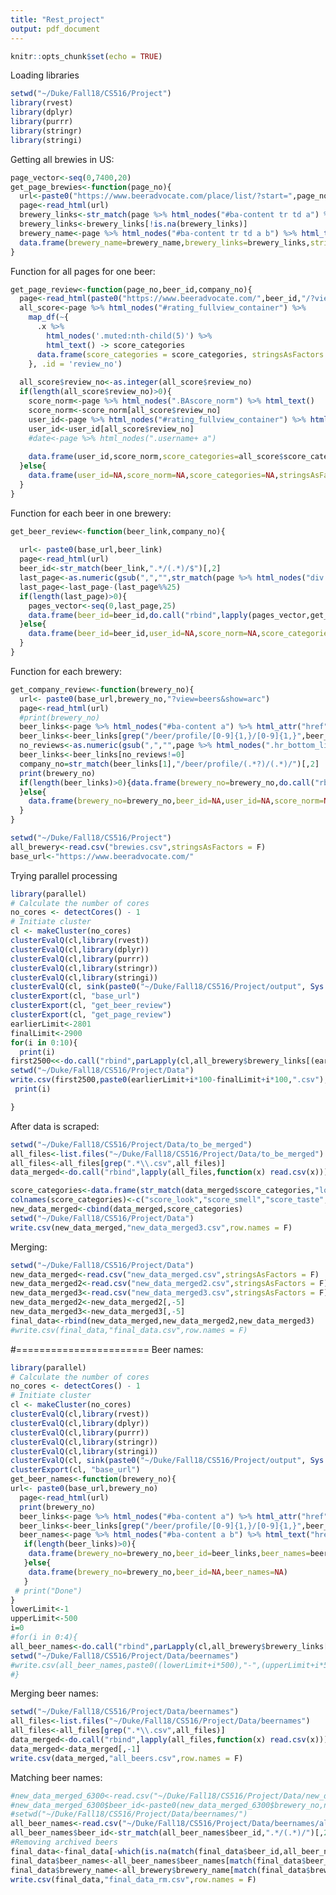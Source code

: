 ```yaml
---
title: "Rest_project"
output: pdf_document
---
```


```r
knitr::opts_chunk$set(echo = TRUE)
```

Loading libraries
```r
setwd("~/Duke/Fall18/CS516/Project")
library(rvest)
library(dplyr)
library(purrr)
library(stringr)
library(stringi)
```

Getting all brewies in US:
```r
page_vector<-seq(0,7400,20)
get_page_brewies<-function(page_no){
  url<-paste0("https://www.beeradvocate.com/place/list/?start=",page_no,"&c_id=US&brewery=Y&sort=name")
  page<-read_html(url)
  brewery_links<-str_match(page %>% html_nodes("#ba-content tr td a") %>% html_attr("href"),"/beer/profile/.*")
  brewery_links<-brewery_links[!is.na(brewery_links)]
  brewery_name<-page %>% html_nodes("#ba-content tr td a b") %>% html_text()
  data.frame(brewery_name=brewery_name,brewery_links=brewery_links,stringsAsFactors = F)
}
```

Function for all pages for one beer:
```r
get_page_review<-function(page_no,beer_id,company_no){
  page<-read_html(paste0("https://www.beeradvocate.com/",beer_id,"/?view=beer&sort=&start=",page_no))
  all_score<-page %>% html_nodes("#rating_fullview_container") %>% 
    map_df(~{
      .x %>% 
        html_nodes('.muted:nth-child(5)') %>% 
        html_text() -> score_categories
      data.frame(score_categories = score_categories, stringsAsFactors = FALSE)
    }, .id = 'review_no')
  
  all_score$review_no<-as.integer(all_score$review_no)
  if(length(all_score$review_no)>0){
    score_norm<-page %>% html_nodes(".BAscore_norm") %>% html_text()
    score_norm<-score_norm[all_score$review_no]
    user_id<-page %>% html_nodes("#rating_fullview_container") %>% html_attr("ba-user")
    user_id<-user_id[all_score$review_no]
    #date<-page %>% html_nodes(".username+ a")
    
    data.frame(user_id,score_norm,score_categories=all_score$score_categories,stringsAsFactors = F)
  }else{
    data.frame(user_id=NA,score_norm=NA,score_categories=NA,stringsAsFactors = F)
  }
}
```

Function for each beer in one brewery:
```r
get_beer_review<-function(beer_link,company_no){
  
  url<- paste0(base_url,beer_link)
  page<-read_html(url)
  beer_id<-str_match(beer_link,".*/(.*)/$")[,2]
  last_page<-as.numeric(gsub(",","",str_match(page %>% html_nodes("div:nth-child(17) b:nth-child(1)") %>% html_text(),".*:\\s(.*)")[,2]))
  last_page<-last_page-(last_page%%25)
  if(length(last_page)>0){
    pages_vector<-seq(0,last_page,25)
    data.frame(beer_id=beer_id,do.call("rbind",lapply(pages_vector,get_page_review,beer_id=beer_link,company_no=company_no)))
  }else{
    data.frame(beer_id=beer_id,user_id=NA,score_norm=NA,score_categories=NA)
  }
}
```

Function for each brewery:
```r
get_company_review<-function(brewery_no){
  url<- paste0(base_url,brewery_no,"?view=beers&show=arc")
  page<-read_html(url)
  #print(brewery_no)
  beer_links<-page %>% html_nodes("#ba-content a") %>% html_attr("href")
  beer_links<-beer_links[grep("/beer/profile/[0-9]{1,}/[0-9]{1,}",beer_links)]
  no_reviews<-as.numeric(gsub(",","",page %>% html_nodes(".hr_bottom_light:nth-child(4) b") %>% html_text()))
  beer_links<-beer_links[no_reviews!=0]
  company_no=str_match(beer_links[1],"/beer/profile/(.*?)/(.*)/")[,2]
  print(brewery_no)
  if(length(beer_links)>0){data.frame(brewery_no=brewery_no,do.call("rbind",lapply(beer_links,get_beer_review,company_no=brewery_no)))
  }else{
    data.frame(brewery_no=brewery_no,beer_id=NA,user_id=NA,score_norm=NA,score_categories=NA)
  }
}

```


```r
setwd("~/Duke/Fall18/CS516/Project")
all_brewery<-read.csv("brewies.csv",stringsAsFactors = F)
base_url<-"https://www.beeradvocate.com/"
```
Trying parallel processing

```r
library(parallel)
# Calculate the number of cores
no_cores <- detectCores() - 1
# Initiate cluster
cl <- makeCluster(no_cores)
clusterEvalQ(cl,library(rvest))
clusterEvalQ(cl,library(dplyr))
clusterEvalQ(cl,library(purrr))
clusterEvalQ(cl,library(stringr))
clusterEvalQ(cl,library(stringi))
clusterEvalQ(cl, sink(paste0("~/Duke/Fall18/CS516/Project/output", Sys.getpid(), ".txt")))
clusterExport(cl, "base_url")
clusterExport(cl, "get_beer_review")
clusterExport(cl, "get_page_review")
earlierLimit<-2801
finalLimit<-2900
for(i in 0:10){
  print(i)
first2500<<-do.call("rbind",parLapply(cl,all_brewery$brewery_links[(earlierLimit+i*100):(finalLimit+i*100)] ,get_company_review))
setwd("~/Duke/Fall18/CS516/Project/Data")
write.csv(first2500,paste0(earlierLimit+i*100-finalLimit+i*100,".csv"),row.names = F)
 print(i)

}
```



After data is scraped:
```r
setwd("~/Duke/Fall18/CS516/Project/Data/to_be_merged")
all_files<-list.files("~/Duke/Fall18/CS516/Project/Data/to_be_merged")
all_files<-all_files[grep(".*\\.csv",all_files)]
data_merged<-do.call("rbind",lapply(all_files,function(x) read.csv(x)))

score_categories<-data.frame(str_match(data_merged$score_categories,"look:\\s(.*?)\\s\\|\\ssmell:\\s(.*?)\\s\\|\\staste:\\s(.*?)\\s\\|\\sfeel:\\s(.*?)\\s\\|\\soverall:\\s(.*)")[,2:6],stringsAsFactors = F)
colnames(score_categories)<-c("score_look","score_smell","score_taste","score_feel","score_overall")
new_data_merged<-cbind(data_merged,score_categories)
setwd("~/Duke/Fall18/CS516/Project/Data")
write.csv(new_data_merged,"new_data_merged3.csv",row.names = F)
```
Merging:

```r
setwd("~/Duke/Fall18/CS516/Project/Data")
new_data_merged<-read.csv("new_data_merged.csv",stringsAsFactors = F)
new_data_merged2<-read.csv("new_data_merged2.csv",stringsAsFactors = F)
new_data_merged3<-read.csv("new_data_merged3.csv",stringsAsFactors = F)
new_data_merged2<-new_data_merged2[,-5]
new_data_merged3<-new_data_merged3[,-5]
final_data<-rbind(new_data_merged,new_data_merged2,new_data_merged3)
#write.csv(final_data,"final_data.csv",row.names = F)
```





#=======================
Beer names:
```r
library(parallel)
# Calculate the number of cores
no_cores <- detectCores() - 1
# Initiate cluster
cl <- makeCluster(no_cores)
clusterEvalQ(cl,library(rvest))
clusterEvalQ(cl,library(dplyr))
clusterEvalQ(cl,library(purrr))
clusterEvalQ(cl,library(stringr))
clusterEvalQ(cl,library(stringi))
clusterEvalQ(cl, sink(paste0("~/Duke/Fall18/CS516/Project/output", Sys.getpid(), ".txt")))
clusterExport(cl, "base_url")
get_beer_names<-function(brewery_no){
url<- paste0(base_url,brewery_no)
  page<-read_html(url)
  print(brewery_no)
  beer_links<-page %>% html_nodes("#ba-content a") %>% html_attr("href")
  beer_links<-beer_links[grep("/beer/profile/[0-9]{1,}/[0-9]{1,}",beer_links)]
  beer_names<-page %>% html_nodes("#ba-content a b") %>% html_text("href")
   if(length(beer_links)>0){
    data.frame(brewery_no=brewery_no,beer_id=beer_links,beer_names=beer_names)
   }else{
    data.frame(brewery_no=brewery_no,beer_id=NA,beer_names=NA)
   }
 # print("Done")
}
lowerLimit<-1
upperLimit<-500
i=0
#for(i in 0:4){
all_beer_names<-do.call("rbind",parLapply(cl,all_brewery$brewery_links[(lowerLimit+i*500):(upperLimit+i*500)],get_beer_names))
setwd("~/Duke/Fall18/CS516/Project/Data/beernames")
#write.csv(all_beer_names,paste0((lowerLimit+i*500),"-",(upperLimit+i*500),".csv"))
#}
```

Merging beer names:
```r
setwd("~/Duke/Fall18/CS516/Project/Data/beernames")
all_files<-list.files("~/Duke/Fall18/CS516/Project/Data/beernames")
all_files<-all_files[grep(".*\\.csv",all_files)]
data_merged<-do.call("rbind",lapply(all_files,function(x) read.csv(x)))
data_merged<-data_merged[,-1]
write.csv(data_merged,"all_beers.csv",row.names = F)
```

Matching beer names:
```r
#new_data_merged_6300<-read.csv("~/Duke/Fall18/CS516/Project/Data/new_data_merged_6300.csv",stringsAsFactors = F)
#new_data_merged_6300$beer_id<-paste0(new_data_merged_6300$brewery_no,new_data_merged_6300$beer_id,"/")
#setwd("~/Duke/Fall18/CS516/Project/Data/beernames/")
all_beer_names<-read.csv("~/Duke/Fall18/CS516/Project/Data/beernames/all_beers.csv",stringsAsFactors = F)
all_beer_names$beer_id<-str_match(all_beer_names$beer_id,".*/(.*)/")[,2]
#Removing archived beers
final_data<-final_data[-which(is.na(match(final_data$beer_id,all_beer_names$beer_id))),]
final_data$beer_names<-all_beer_names$beer_names[match(final_data$beer_id,all_beer_names$beer_id)]
final_data$brewery_name<-all_brewery$brewery_name[match(final_data$brewery_no,all_brewery$brewery_links)]
write.csv(final_data,"final_data_rm.csv",row.names = F)
```

